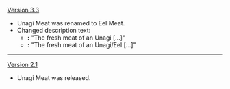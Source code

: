 {{Change History/Header}}
[[Version 3.3]]
* Unagi Meat was renamed to Eel Meat.
* Changed description text:
** '''{{Color|Old}}:''' "The fresh meat of an Unagi [...]"
** '''{{Color|New}}:''' "The fresh meat of an Unagi/Eel [...]"
----
[[Version 2.1]]
* Unagi Meat was released.